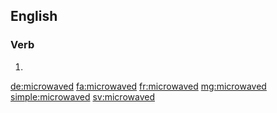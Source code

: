 ==English==

===Verb===
{{head|en|verb form}}

# {{en-past of|microwave}}

[[de:microwaved]]
[[fa:microwaved]]
[[fr:microwaved]]
[[mg:microwaved]]
[[simple:microwaved]]
[[sv:microwaved]]